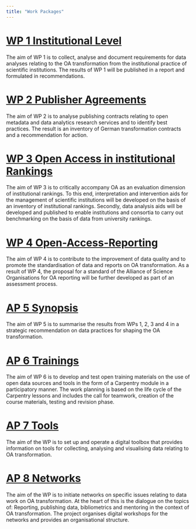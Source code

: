 ```yaml
---
title: "Work Packages"
---
```


# [WP 1 Institutional Level](aps/AP1.en.qmd)

The aim of WP 1 is to collect, analyse and document requirements for data analyses relating to the OA transformation from the institutional practice of scientific institutions. The results of WP 1 will be published in a report and formulated in recommendations.

# [WP 2 Publisher Agreements](aps/AP2.en.qmd)

The aim of WP 2 is to analyse publishing contracts relating to open metadata and data analytics research services and to identify best practices. The result is an inventory of German transformation contracts and a recommendation for action.

# [WP 3 Open Access in institutional Rankings](aps/AP3.en.qmd)

The aim of WP 3 is to critically accompany OA as an evaluation dimension of institutional rankings. To this end, interpretation and intervention aids for the management of scientific institutions will be developed on the basis of an inventory of institutional rankings. Secondly, data analysis aids will be developed and published to enable institutions and consortia to carry out benchmarking on the basis of data from university rankings.

# [WP 4 Open-Access-Reporting](aps/AP4.en.qmd)

The aim of WP 4 is to contribute to the improvement of data quality and to promote the standardisation of data and reports on OA transformation. As a result of WP 4, the proposal for a standard of the Alliance of Science Organisations for OA reporting will be further developed as part of an assessment process.


# [AP 5 Synopsis](aps/AP5.en.qmd)

The aim of WP 5 is to summarise the results from WPs 1, 2, 3 and 4 in a strategic recommendation on data practices for shaping the OA transformation.


# [AP 6 Trainings](aps/AP6.en.qmd)

The aim of WP 6 is to develop and test open training materials on the use of open data sources and tools in the form of a Carpentry module in a participatory manner. The work planning is based on the life cycle of the Carpentry lessons and includes the call for teamwork, creation of the course materials, testing and revision phase.

# [AP 7 Tools](aps/AP7.en.qmd)

The aim of the WP is to set up and operate a digital toolbox that provides information on tools for collecting, analysing and visualising data relating to OA transformation.

# [AP 8 Networks](aps/AP8.en.qmd)

The aim of the WP is to initiate networks on specific issues relating to data work on OA transformation. At the heart of this is the dialogue on the topics of: Reporting, publishing data, bibliometrics and mentoring in the context of OA transformation. The project organises digital workshops for the networks and provides an organisational structure.